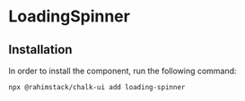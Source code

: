 
<Meta of={Stories} name="README"/>

# LoadingSpinner

## Installation

In order to install the component, run the following command:

```shell
npx @rahimstack/chalk-ui add loading-spinner
```

